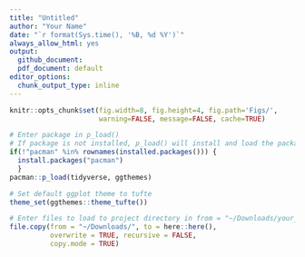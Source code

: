 ```yaml
---
title: "Untitled"
author: "Your Name"
date: "`r format(Sys.time(), '%B, %d %Y')`"
always_allow_html: yes
output:
  github_document: 
  pdf_document: default
editor_options: 
  chunk_output_type: inline
---
```


```r
knitr::opts_chunk$set(fig.width=8, fig.height=4, fig.path='Figs/',
                      warning=FALSE, message=FALSE, cache=TRUE)
```

```r
# Enter package in p_load()
# If package is not installed, p_load() will install and load the package
if(!"pacman" %in% rownames(installed.packages())) {
  install.packages("pacman")
  }
pacman::p_load(tidyverse, ggthemes)

# Set default ggplot theme to tufte
theme_set(ggthemes::theme_tufte())
```

```r
# Enter files to load to project directory in from = "~/Downloads/your_file_name_here"
file.copy(from = "~/Downloads/", to = here::here(), 
          overwrite = TRUE, recursive = FALSE, 
          copy.mode = TRUE)
```

